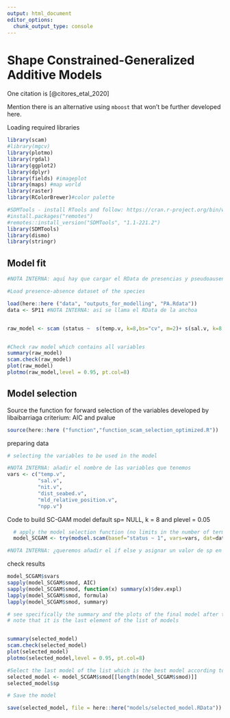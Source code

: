 ```yaml
---
output: html_document
editor_options: 
  chunk_output_type: console
---
```

# Shape Constrained-Generalized Additive Models

One citation is [@citores_etal_2020]

Mention there is an alternative using `mboost` that won't be further developed here.  

Loading required libraries

```r
library(scam)
#library(mgcv)
library(plotmo)
library(rgdal)
library(ggplot2)
library(dplyr)
library(fields) #imageplot
library(maps) #map world
library(raster)
library(RColorBrewer)#color palette

#SDMTools - install RTools and follow: https://cran.r-project.org/bin/windows/Rtools/
#install.packages("remotes")
#remotes::install_version("SDMTools", "1.1-221.2")
library(SDMTools)
library(dismo)
library(stringr)
```


## Model fit

```r
#NOTA INTERNA: aquí hay que cargar el RData de presencias y pseudoausencias que creemos en 05_data_final de momento he copido los datos de PA de la anchoa para poder correr el código. Habrá que cambiar status por el nomnbre de la columna de presencia-pseudoausencia y el nombre de las variables, en este caso lo hacemos para la anchoa con todas las variables que tenemos: 

#Load presence-absence dataset of the species

load(here::here ("data", "outputs_for_modelling", "PA.Rdata"))
data <- SP11 #NOTA INTERNA: así se llama el RData de la anchoa


raw_model <- scam (status ~  s(temp.v, k=8,bs="cv", m=2)+ s(sal.v, k=8,bs="cv", m=2) + s(nit.v, k=8,bs="cv", m=2) + s(npp.v, k=8,bs="cv", m=2)+ s(dist_seabed.v, k=8,bs="cv", m=2) + s(mld_relative_position.v, k=8,bs="cv", m=2), family=binomial(link="logit"), data=data)


#Check raw model which contains all variables
summary(raw_model)
scam.check(raw_model)
plot(raw_model)
plotmo(raw_model,level = 0.95, pt.col=8)
```


## Model selection

Source the function for forward selection of the variables developed by libaibarriaga criterium: AIC and pvalue

```r
source(here::here ("function","function_scam_selection_optimized.R"))
```

preparing data
```r
# selecting the variables to be used in the model 

#NOTA INTERNA: añadir el nombre de las variables que tenemos
vars <- c("temp.v",
          "sal.v",
          "nit.v",
          "dist_seabed.v",
          "mld_relative_position.v",
          "npp.v")
```

Code to build SC-GAM model default sp= NULL, k = 8 and plevel  = 0.05
```r

  # apply the model selection function (no limits in the number of terms)
  model_SCGAM <- try(modsel.scam(basef="status ~ 1", vars=vars, dat=data), silent=T) # by default aic.tol=2

#NOTA INTERNA: ¿queremos añadir el if else y asignar un valor de sp en caso de que sp NULL de error?

```

check results
```r
model_SCGAM$svars
sapply(model_SCGAM$smod, AIC)
sapply(model_SCGAM$smod, function(x) summary(x)$dev.expl)
lapply(model_SCGAM$smod, formula)
lapply(model_SCGAM$smod, summary)

# see specifically the summary and the plots of the final model after the selection
# note that it is the last element of the list of models


summary(selected_model)
scam.check(selected_model)
plot(selected_model)
plotmo(selected_model,level = 0.95, pt.col=8)

#Select the last model of the list which is the best model according to AIC and plevel criteria
selected_model <- model_SCGAM$smod[[length(model_SCGAM$smod)]]
selected_model$sp

# Save the model

save(selected_model, file = here::here("models/selected_model.RData"))

```
